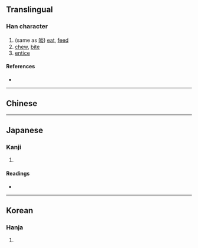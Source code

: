 {{character info}}
==Translingual==

===Han character===
{{Han char|rn=30|rad=口|as=16|sn=19|four=67020|canj=RANX|ids=⿰口閻}}

# (same as [[啖]]) [[eat]], [[feed]]
# [[chew]], [[bite]]
# [[entice]]

====References====
* {{Han ref|kx=0213.310|dkj=04558|dj=0436.100|hdz=10703.160|uh=56AA|ud=22186|bh=F1F4|bd=61940}}

----

==Chinese==
{{zh-forms|s=𫫦}}
{{zh-see|啖|v}}

----

==Japanese==

===Kanji===
{{ja-kanji|grade=|rs=口16}}

# {{rfdef|ja|sort=口16}}

====Readings====
* {{ja-readings|on=[[たん]] (tan), [[だん]] (dan)|kun=[[くらう]] (kurau), [[くらわす]] (kurawasu)}}

----

==Korean==

===Hanja===
{{ko-hanja|hangeul=담|rv=dam|mr=tam}}

# {{rfdef|ko|sort=口16}}